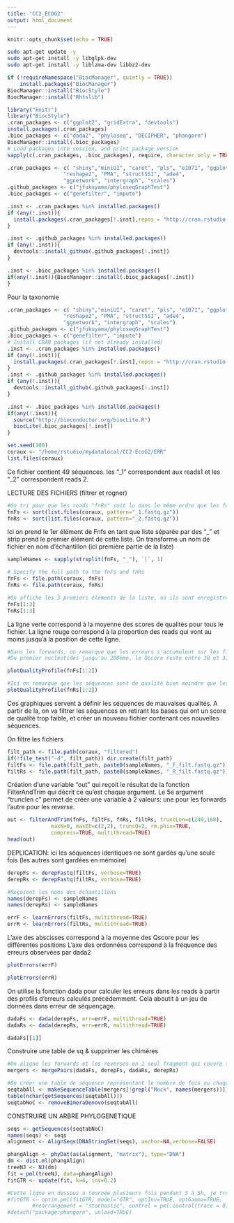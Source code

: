 ```yaml
---
title: "CC2_ECOG2"
output: html_document
---
```


```r
knitr::opts_chunk$set(echo = TRUE)
```

```bash
sudo apt-get update -y
sudo apt-get install -y libglpk-dev 
sudo apt-get install -y liblzma-dev libbz2-dev
```

```r
if (!requireNamespace("BiocManager", quietly = TRUE))
    install.packages("BiocManager")
BiocManager::install("BiocStyle")
BiocManager::install("Rhtslib")
```

```r
library("knitr")
library("BiocStyle")
.cran_packages <- c("ggplot2", "gridExtra", "devtools")
install.packages(.cran_packages) 
.bioc_packages <- c("dada2", "phyloseq", "DECIPHER", "phangorn")
BiocManager::install(.bioc_packages)
# Load packages into session, and print package version
sapply(c(.cran_packages, .bioc_packages), require, character.only = TRUE)
```

```r
.cran_packages <- c( "shiny","miniUI", "caret", "pls", "e1071", "ggplot2", "randomForest", "dplyr", "ggrepel", "nlme", "devtools",
                  "reshape2", "PMA", "structSSI", "ade4",
                  "ggnetwork", "intergraph", "scales")
.github_packages <- c("jfukuyama/phyloseqGraphTest")
.bioc_packages <- c("genefilter", "impute")
```

```r
.inst <- .cran_packages %in% installed.packages()
if (any(!.inst)){
  install.packages(.cran_packages[!.inst],repos = "http://cran.rstudio.com/")
}

```

```r
.inst <- .github_packages %in% installed.packages()
if (any(!.inst)){
  devtools::install_github(.github_packages[!.inst])
}

.inst <- .bioc_packages %in% installed.packages()
if(any(!.inst)){BiocManager::install(.bioc_packages[!.inst])
}

```

Pour la taxonomie
```r
.cran_packages <- c( "shiny","miniUI", "caret", "pls", "e1071", "ggplot2", "randomForest", "dplyr", "ggrepel", "nlme", "devtools",
                  "reshape2", "PMA", "structSSI", "ade4",
                  "ggnetwork", "intergraph", "scales")
.github_packages <- c("jfukuyama/phyloseqGraphTest")
.bioc_packages <- c("genefilter", "impute")
# Install CRAN packages (if not already installed)
.inst <- .cran_packages %in% installed.packages()
if (any(!.inst)){
  install.packages(.cran_packages[!.inst],repos = "http://cran.rstudio.com/")
}
.inst <- .github_packages %in% installed.packages()
if (any(!.inst)){
  devtools::install_github(.github_packages[!.inst])
}

.inst <- .bioc_packages %in% installed.packages()
if(any(!.inst)){
  source("http://bioconductor.org/biocLite.R")
  biocLite(.bioc_packages[!.inst])
}
```

```r
set.seed(100)
coraux <- "/home/rstudio/mydatalocal/CC2-EcoG2/ERR"
list.files(coraux)
```
Ce fichier contient 49 séquences. les "_1" correspondent aux reads1 et les "_2" correspondent reads 2.


LECTURE DES FICHIERS (filtrer et rogner)
```r
#On tri pour que les reads "fnRs" soit lu dans le même ordre que les forward "fnFs"
fnFs <- sort(list.files(coraux, pattern="_1.fastq.gz"))
fnRs <- sort(list.files(coraux, pattern="_2.fastq.gz"))
```

Ici on prend le 1er élément de Fnfs en tant que liste séparée par des "_" et strip prend le premier élément de cette liste. 
On transforme un nom de fichier en nom d'échantillon (ici première partie de la liste)
```r
sampleNames <- sapply(strsplit(fnFs, "_"), `[`, 1)

# Specify the full path to the fnFs and fnRs
fnFs <- file.path(coraux, fnFs)
fnRs <- file.path(coraux, fnRs)

#On affiche les 3 premiers éléments de la liste, où ils sont enregistrés.
fnFs[1:3]
fnRs[1:3]
```
La ligne verte correspond à la moyenne des scores de qualités pour tous le fichier.
La ligne rouge correspond à la proportion des reads qui vont au moins jusqu'à la position de cette ligne.
```r
#Dans les forwards, on remarque que les erreurs s'accumulent sur les fins de séquences, surtout à partir du nucléotides 260 (environ), puisqu'en effet le score de qualité passe de 30 à presque 10, engendrant ainsi une perte de la qualité de la séquence.
#Du premier nucléotides jusqu'au 200ème, le Qscore reste entre 38 et 33.

plotQualityProfile(fnFs[1:2])
```

```r
#Ici on remarque que les séquences sont de qualité bien moindre que les précédentes, puisque le Qscore décroît beaucoup plus tôt, et varie davantages.
plotQualityProfile(fnRs[1:2])
```
Ces graphiques servent à définir les séquences de mauvaises qualités. A partir de la, on va filtrer les séquences en retirant les bases qui ont un score de qualité trop faible, et créer un nouveau fichier contenant ces nouvelles séquences. 

On filtre les fichiers
```r
filt_path <- file.path(coraux, "filtered")
if(!file_test("-d", filt_path)) dir.create(filt_path)
filtFs <- file.path(filt_path, paste0(sampleNames, "_F_filt.fastq.gz"))
filtRs <- file.path(filt_path, paste0(sampleNames, "_R_filt.fastq.gz"))
```

Création d'une variable "out" qui reçoit le résultat de la fonction FilterAndTrim qui décrit ce qu'est chaque argument.
Le 5e argument "trunclen c" permet de créer une variable à 2 valeurs: une pour les forwards l'autre pour les reverse.
```r
out <- filterAndTrim(fnFs, filtFs, fnRs, filtRs, truncLen=c(240,160),
              maxN=0, maxEE=c(2,2), truncQ=2, rm.phix=TRUE,
              compress=TRUE, multithread=TRUE)
head(out)
```

DEPLICATION: ici les séquences identiques ne sont gardés qu'une seule fois (les autres sont gardées en mémoire)
```r
derepFs <- derepFastq(filtFs, verbose=TRUE)
derepRs <- derepFastq(filtRs, verbose=TRUE)

#Reçoient les noms des échantillons
names(derepFs) <- sampleNames
names(derepRs) <- sampleNames

errF <- learnErrors(filtFs, multithread=TRUE)
errR <- learnErrors(filtRs, multithread=TRUE)
```

L'axe des abscisses correspond à la moyenne des Qscore pour les différentes positions
L'axe des ordonnées correspond à la fréquence des erreurs observées par dada2
```r
plotErrors(errF)
```

```r
plotErrors(errR)
```

On utilise la fonction dada pour calculer les erreurs dans les reads à partir des profils d'erreurs calculés précédemment. Cela aboutit à un jeu de données dans erreur de séquençage.
```r
dadaFs <- dada(derepFs, err=errF, multithread=TRUE)
dadaRs <- dada(derepRs, err=errR, multithread=TRUE)

dadaFs[[1]]
```

Construire une table de sq & supprimer les chimères
```r
#On aligne les forwards et les reverses en 1 seul fragment qui couvre toute la portion V4 du gène.
mergers <- mergePairs(dadaFs, derepFs, dadaRs, derepRs)

#On créer une table de séquence représentant le nombre de fois ou chaque ASV est présent dans chacun des échantillons.
seqtabAll <- makeSequenceTable(mergers[!grepl("Mock", names(mergers))])
table(nchar(getSequences(seqtabAll)))
seqtabNoC <- removeBimeraDenovo(seqtabAll)
```

CONSTRUIRE UN ARBRE PHYLOGENETIQUE
```r
seqs <- getSequences(seqtabNoC)
names(seqs) <- seqs
alignment <- AlignSeqs(DNAStringSet(seqs), anchor=NA,verbose=FALSE)

phangAlign <- phyDat(as(alignment, "matrix"), type="DNA")
dm <- dist.ml(phangAlign)
treeNJ <- NJ(dm)
fit = pml(treeNJ, data=phangAlign)
fitGTR <- update(fit, k=4, inv=0.2)

#Cette ligne en dessous a tournée plusieurs fois pendant 3 à 5h, je trouve ca bizarre que ca charge aussi longtemps, je ne sais pas pour quelle raison. Je n'ai donc pas pu continuer la suite.. Je met un # devant sinon le knit ne fonctionne pas.
#fitGTR <- optim.pml(fitGTR, model="GTR", optInv=TRUE, optGamma=TRUE,
        #rearrangement = "stochastic", control = pml.control(trace = 0))
#detach("package:phangorn", unload=TRUE)
```




